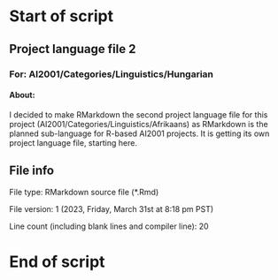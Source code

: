 # Start of script

## Project language file 2

### For: AI2001/Categories/Linguistics/Hungarian

#### About:

I decided to make RMarkdown the second project language file for this project (AI2001/Categories/Linguistics/Afrikaans) as RMarkdown is the planned sub-language for R-based AI2001 projects. It is getting its own project language file, starting here.

## File info

File type: RMarkdown source file (*.Rmd)

File version: 1 (2023, Friday, March 31st at 8:18 pm PST)

Line count (including blank lines and compiler line): 20

# End of script
